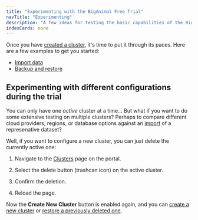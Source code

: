 ```yaml
---
title: "Experimenting with the BigAnimal Free Trial"
navTitle: "Experimenting" 
description: "A few ideas for testing the basic capabilities of the BigAnimal system"
indexCards: none
---
```


Once you have [created a cluster](../create_a_cluster/), it's time to put it through its paces. 
Here are a few examples to get you started:

* [Import data](import_data)
* [Backup and restore](backup_and_restore)

## Experimenting with different configurations during the trial

You can only have one *active* cluster at a time... But what if you want to do some extensive testing on multiple clusters? Perhaps to compare different cloud providers, regions, or database options against an [import](import_data) of a represenative dataset? 

Well, if you want to configure a new cluster, you can just delete the currently active one: 

1. Navigate to the [Clusters](https://portal.biganimal.com/clusters) page on the portal.

2. Select the delete button (trashcan icon) on the active cluster.
3. Confirm the deletion.
4. Reload the page.

Now the **Create New Cluster** button is enabled again, and you can [create a new cluster](../create_a_cluster) or [restore a previously deleted one](backup_and_restore).
